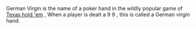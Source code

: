 German Virgin is the name of a poker hand in the wildly popular game of [[Texas hold 'em]] , When a player is dealt a 9 9 , this is called a German virgin hand.

{{Poker-stub}}
{{Uncategorizedstub|date=September 2007}}